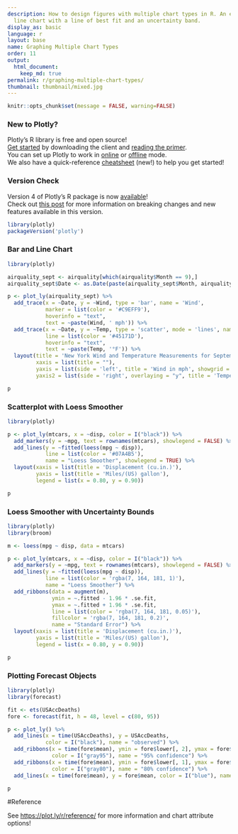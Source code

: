 ```yaml
---
description: How to design figures with multiple chart types in R. An example of a
  line chart with a line of best fit and an uncertainty band.
display_as: basic
language: r
layout: base
name: Graphing Multiple Chart Types
order: 11
output:
  html_document:
    keep_md: true
permalink: r/graphing-multiple-chart-types/
thumbnail: thumbnail/mixed.jpg
---
```


```r
knitr::opts_chunk$set(message = FALSE, warning=FALSE)
```
### New to Plotly?

Plotly's R library is free and open source!<br>
[Get started](https://plot.ly/r/getting-started/) by downloading the client and [reading the primer](https://plot.ly/r/getting-started/).<br>
You can set up Plotly to work in [online](https://plot.ly/r/getting-started/#hosting-graphs-in-your-online-plotly-account) or [offline](https://plot.ly/r/offline/) mode.<br>
We also have a quick-reference [cheatsheet](https://images.plot.ly/plotly-documentation/images/r_cheat_sheet.pdf) (new!) to help you get started!

### Version Check

Version 4 of Plotly's R package is now [available](https://plot.ly/r/getting-started/#installation)!<br>
Check out [this post](http://moderndata.plot.ly/upgrading-to-plotly-4-0-and-above/) for more information on breaking changes and new features available in this version.
```r
library(plotly)
packageVersion('plotly')
```

### Bar and Line Chart

```r
library(plotly)

airquality_sept <- airquality[which(airquality$Month == 9),]
airquality_sept$Date <- as.Date(paste(airquality_sept$Month, airquality_sept$Day, 1973, sep = "."), format = "%m.%d.%Y")

p <- plot_ly(airquality_sept) %>%
  add_trace(x = ~Date, y = ~Wind, type = 'bar', name = 'Wind',
            marker = list(color = '#C9EFF9'),
            hoverinfo = "text",
            text = ~paste(Wind, ' mph')) %>%
  add_trace(x = ~Date, y = ~Temp, type = 'scatter', mode = 'lines', name = 'Temperature', yaxis = 'y2',
            line = list(color = '#45171D'),
            hoverinfo = "text",
            text = ~paste(Temp, '°F')) %>%
  layout(title = 'New York Wind and Temperature Measurements for September 1973',
         xaxis = list(title = ""),
         yaxis = list(side = 'left', title = 'Wind in mph', showgrid = FALSE, zeroline = FALSE),
         yaxis2 = list(side = 'right', overlaying = "y", title = 'Temperature in degrees F', showgrid = FALSE, zeroline = FALSE))

p
```

### Scatterplot with Loess Smoother

```r
library(plotly)

p <- plot_ly(mtcars, x = ~disp, color = I("black")) %>%
  add_markers(y = ~mpg, text = rownames(mtcars), showlegend = FALSE) %>%
  add_lines(y = ~fitted(loess(mpg ~ disp)),
            line = list(color = '#07A4B5'),
            name = "Loess Smoother", showlegend = TRUE) %>%
  layout(xaxis = list(title = 'Displacement (cu.in.)'),
         yaxis = list(title = 'Miles/(US) gallon'),
         legend = list(x = 0.80, y = 0.90))

p
```

### Loess Smoother with Uncertainty Bounds

```r
library(plotly)
library(broom)

m <- loess(mpg ~ disp, data = mtcars)

p <- plot_ly(mtcars, x = ~disp, color = I("black")) %>%
  add_markers(y = ~mpg, text = rownames(mtcars), showlegend = FALSE) %>%
  add_lines(y = ~fitted(loess(mpg ~ disp)),
            line = list(color = 'rgba(7, 164, 181, 1)'),
            name = "Loess Smoother") %>%
  add_ribbons(data = augment(m),
              ymin = ~.fitted - 1.96 * .se.fit,
              ymax = ~.fitted + 1.96 * .se.fit,
              line = list(color = 'rgba(7, 164, 181, 0.05)'),
              fillcolor = 'rgba(7, 164, 181, 0.2)',
              name = "Standard Error") %>%
  layout(xaxis = list(title = 'Displacement (cu.in.)'),
         yaxis = list(title = 'Miles/(US) gallon'),
         legend = list(x = 0.80, y = 0.90))

p
```

### Plotting Forecast Objects

```r
library(plotly)
library(forecast)

fit <- ets(USAccDeaths)
fore <- forecast(fit, h = 48, level = c(80, 95))

p <- plot_ly() %>%
  add_lines(x = time(USAccDeaths), y = USAccDeaths,
            color = I("black"), name = "observed") %>%
  add_ribbons(x = time(fore$mean), ymin = fore$lower[, 2], ymax = fore$upper[, 2],
              color = I("gray95"), name = "95% confidence") %>%
  add_ribbons(x = time(fore$mean), ymin = fore$lower[, 1], ymax = fore$upper[, 1],
              color = I("gray80"), name = "80% confidence") %>%
  add_lines(x = time(fore$mean), y = fore$mean, color = I("blue"), name = "prediction")

p
```

#Reference

See [https://plot.ly/r/reference/](https://plot.ly/r/reference/) for more information and chart attribute options!